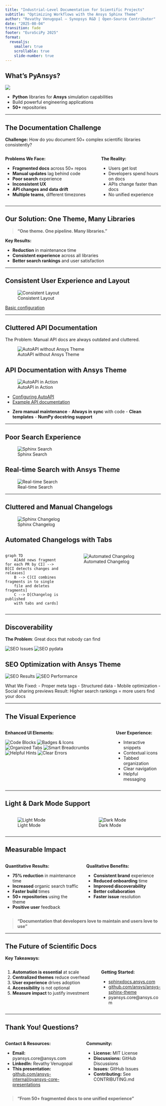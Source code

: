 ```yaml
---
title: "Industrial-Level Documentation for Scientific Projects"
subtitle: "Optimizing Workflows with the Ansys Sphinx Theme"
author: "Revathy Venugopal – Synopsys R&D | Open-Source Contributor"
date: "2025-08-04"
transition: fade
footer: "EuroSciPy 2025"
format:
  revealjs:
    smaller: true
    scrollable: true
    slide-number: true
---
```


## What's PyAnsys?

![](../images/pyansys-logo.png)

-   **Python** libraries for **Ansys** simulation capabilities
-   Build powerful engineering applications
-   **50+** repositories

------------------------------------------------------------------------

## The Documentation Challenge

**Challenge:** How do you document 50+ complex scientific libraries consistently?

::::: columns
::: {.column width="60%"}
**Problems We Face:**

-   **Fragmented docs** across 50+ repos
-   **Manual updates** lag behind code
-   **Poor search** experience
-   **Inconsistent UX**
-   **API changes and data drift**
-   **Multiple teams**, different timezones
:::

::: {.column width="40%"}
**The Reality:**

-   Users get lost
-   Developers spend hours on docs
-   APIs change faster than docs
-   No unified experience
:::
:::::

------------------------------------------------------------------------

## Our Solution: One Theme, Many Libraries

> **"One theme. One pipeline. Many libraries."**

**Key Results:**

- **Reduction** in maintenance time
- **Consistent experience** across all libraries
- **Better search rankings** and user satisfaction

------------------------------------------------------------------------

## Consistent User Experience and Layout

![Consistent Layout](../images/layout.png)

[Basic configuration](https://sphinxdocs.ansys.com/version/stable/user-guide/configuration.html)

------------------------------------------------------------------------

## Cluttered API Documentation

The Problem: Manual API docs are always outdated and cluttered.

![AutoAPI without Ansys Theme](../images/autoapi-org.gif)

## API Documentation with Ansys Theme

![AutoAPI in Action](../images/autoapi-ast.gif)

-   [Configuring AutoAPI](https://sphinxdocs.ansys.com/version/stable/user-guide/autoapi.html)
-   [Example API documentation](https://geometry.docs.pyansys.com/)

::: notes
-   **Zero manual maintenance** - **Always in sync** with code - **Clean templates** - **NumPy docstring support**
:::

------------------------------------------------------------------------

## Poor Search Experience

![Sphinx Search](../images/search-sphinx.gif)

## Real-time Search with Ansys Theme

![Real-time Search](../images/search_preview.gif)

------------------------------------------------------------------------

## Cluttered and Manual Changelogs

![Sphinx Changelog](../images/sphinx-changelog.gif)

## Automated Changelogs with Tabs

::::: columns
::: {.column width="40%"}
```mermaid
graph TD
    A[Add news fragment for each PR by CI] --> B[CI detects changes and releases]
    B --> C[CI combines fragments in to single 
    file and deletes fragments]
    C --> D[Changelog is published 
    with tabs and cards]
```
:::

::: {.column width="60%"}
![Automated Changelog](../images/auto-changelog.gif)
:::
:::::

------------------------------------------------------------------------

## Discoverability

**The Problem**: Great docs that nobody can find

![SEO Issues](../images/seo-sphinx.png) ![SEO pydata](../images/seo-pydata.png)

## SEO Optimization with Ansys Theme

![SEO Results](../images/seo.png) ![SEO Performance](../images/seo-results.png)

:::{.notes}
What We Fixed: - Proper meta tags - Structured data - Mobile optimization - Social sharing previews
Result: Higher search rankings = more users find your docs
:::

------------------------------------------------------------------------

## The Visual Experience {visibility="hidden"}

::::: columns
::: {.column width="70%"}
**Enhanced UI Elements:**

![Code Blocks](../images/code-block.png) ![Badges & Icons](../images/badges.png)\
![Organized Tabs](../images/tabs.png) ![Smart Breadcrumbs](../images/breadcrumbs.png) ![Helpful Hints](../images/hint.png) ![Clear Errors](../images/error.png)
:::

::: {.column width="30%"}
**User Experience:**

-   Interactive snippets
-   Contextual icons
-   Tabbed organization
-   Clear navigation
-   Helpful messaging
:::
:::::

------------------------------------------------------------------------

## Light & Dark Mode Support {visibility="hidden"}

::::: columns
::: {.column width="50%"}
![Light Mode](../images/light-mode.png)
:::

::: {.column width="50%"}
![Dark Mode](../images/dark-mode.png)
:::
:::::

------------------------------------------------------------------------

## Measurable Impact {visibility="hidden"}

::::: columns
::: {.column width="50%"}
**Quantitative Results:**

-   **75% reduction** in maintenance time
-   **Increased** organic search traffic
-   **Faster build** times
-   **50+ repositories** using the theme
-   **Positive user** feedback
:::

::: {.column width="50%"}
**Qualitative Benefits:**

-   **Consistent brand** experience
-   **Reduced onboarding** time
-   **Improved discoverability**
-   **Better collaboration**
-   **Faster issue** resolution
:::
:::::

> **"Documentation that developers love to maintain and users love to use"**

------------------------------------------------------------------------

## The Future of Scientific Docs

**Key Takeaways:**

::::: columns
::: {.column width="60%"}
1.  **Automation is essential** at scale
2.  **Centralized themes** reduce overhead
3.  **User experience** drives adoption
4.  **Accessibility** is not optional
5.  **Measure impact** to justify investment
:::

::: {.column width="40%"}
**Getting Started:**

-   [sphinxdocs.ansys.com](https://sphinxdocs.ansys.com)
-   [github.com/ansys/ansys-sphinx-theme](https://github.com/ansys/ansys-sphinx-theme)
-   pyansys.core\@ansys.com
:::
:::::

------------------------------------------------------------------------

## Thank You! Questions?

::::: columns
::: {.column width="50%"}
**Contact & Resources:**

-   **Email:** pyansys.core\@ansys.com
-   **LinkedIn:** Revathy Venugopal
-   **This presentation:** [github.com/ansys-internal/pyansys-core-presentations](https://github.com/ansys-internal/pyansys-core-presentations)
:::

::: {.column width="50%"}
**Community:**

-   **License:** MIT License
-   **Discussions:** GitHub Discussions
-   **Issues:** GitHub Issues
-   **Contributing:** See CONTRIBUTING.md
:::
:::::

> **"From 50+ fragmented docs to one unified experience"**

<!-- ![Code block](../images/code-block.png)
![Badges](../images/badges.png)
![Tabs](../images/tabs.png)
![breadcrumbs](../images/breadcrumbs.png)
![Admonition Boxes](../images/hint.png)
![Admonition Boxes](../images/error.png) -->
